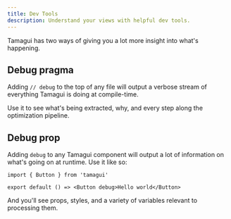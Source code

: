 ```yaml
---
title: Dev Tools
description: Understand your views with helpful dev tools.
---
```


Tamagui has two ways of giving you a lot more insight into what's happening.

## Debug pragma

Adding `// debug` to the top of any file will output a verbose stream of everything Tamagui is doing at compile-time.

Use it to see what's being extracted, why, and every step along the optimization pipeline.

## Debug prop

Adding `debug` to any Tamagui component will output a lot of information on what's going on at runtime. Use it like so:

```tsx
import { Button } from 'tamagui'

export default () => <Button debug>Hello world</Button>
```

And you'll see props, styles, and a variety of variables relevant to processing them.
